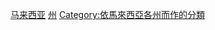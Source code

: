 {{portal|马来西亚|政治}}

{{container category}}

[[Category:國家行政區劃政治|马来西亚]]
[[Category:馬來西亞政治|州]]
[[Category:依馬來西亞各州而作的分類|Category:依馬來西亞各州而作的分類]]